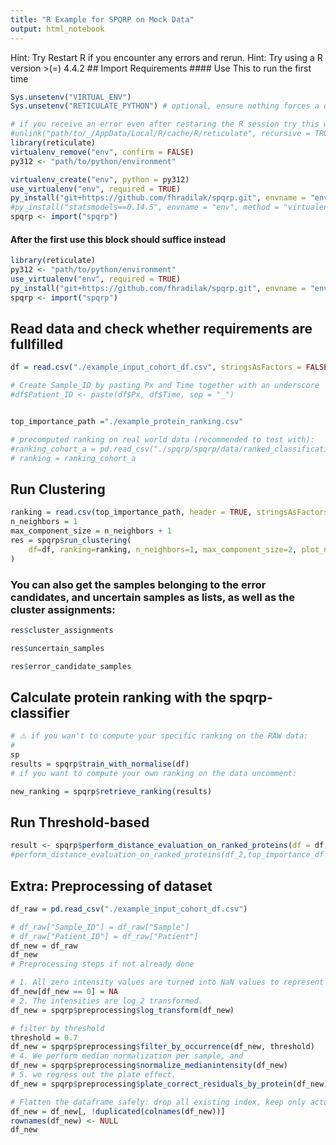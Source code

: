 ---
title: "R Example for SPQRP on Mock Data"
output: html_notebook
---
Hint: Try Restart R if you encounter any errors and rerun.
Hint: Try using a R version >(=) 4.4.2
## Import Requirements
#### Use This to run the first time
```{r}
Sys.unsetenv("VIRTUAL_ENV") 
Sys.unsetenv("RETICULATE_PYTHON") # optional, ensure nothing forces a different python 

# if you receive an error even after restaring the R session try this with the path to the R reticulate cache
#unlink("path/to/_/AppData/Local/R/cache/R/reticulate", recursive = TRUE, force = TRUE)
library(reticulate)
virtualenv_remove("env", confirm = FALSE) 
py312 <- "path/to/python/environment" 

virtualenv_create("env", python = py312)
use_virtualenv("env", required = TRUE)
py_install("git+https://github.com/fhradilak/spqrp.git", envname = "env", method = "virtualenv", pip = TRUE, upgrade = TRUE)
#py_install("statsmodels==0.14.5", envname = "env", method = "virtualenv", pip = TRUE)
spqrp <- import("spqrp")
```

#### After the first use this block should suffice instead
```{r}
library(reticulate)
py312 <- "path/to/python/environment" 
use_virtualenv("env", required = TRUE)
py_install("git+https://github.com/fhradilak/spqrp.git", envname = "env", method = "virtualenv", pip = TRUE, upgrade = TRUE)
spqrp <- import("spqrp")
```



## Read data and check whether requirements are fullfilled
```{r}
df = read.csv("./example_input_cohort_df.csv", stringsAsFactors = FALSE)

# Create Sample_ID by pasting Px and Time together with an underscore
#df$Patient_ID <- paste(df$Px, df$Time, sep = "_")


top_importance_path ="./example_protein_ranking.csv"

# precomputed ranking on real world data (recommended to test with):
#ranking_cohort_a = pd.read_csv("./spqrp/spqrp/data/ranked_classification_importance_cohort_a.csv")
# ranking = ranking_cohort_a

```


## Run Clustering
```{r}
ranking = read.csv(top_importance_path, header = TRUE, stringsAsFactors = FALSE)
n_neighbors = 1
max_component_size = n_neighbors + 1
res = spqrp$run_clustering(
    df=df, ranking=ranking, n_neighbors=1, max_component_size=2, plot_name = "Mock ranking on Mock data"
)

```

### You can also get the samples belonging to the **error candidates**, and **uncertain samples** as lists, as well as the cluster assignments:
```{r}
res$cluster_assignments
```

```{r}
res$uncertain_samples
```

```{r}
res$error_candidate_samples
```
## Calculate protein ranking with the spqrp-classifier
```{r}
# ⚠️ if you wan't to compute your specific ranking on the RAW data:
#
sp
results = spqrp$train_with_normalise(df)
# if you want to compute your own ranking on the data uncomment:

new_ranking = spqrp$retrieve_ranking(results)
```


## Run Threshold-based
```{r}
result <- spqrp$perform_distance_evaluation_on_ranked_proteins(df = df,top_importance_path=top_importance_path, metric = "manhattan", p=0.989, n=20L)
#perform_distance_evaluation_on_ranked_proteins(df_2,top_importance_df =ranking, metric="fractional", fractional_p=0.989,p=1.7, n = 3),
```










## Extra: Preprocessing of dataset

```{r}
df_raw = pd.read_csv("./example_input_cohort_df.csv")

# df_raw["Sample_ID"] = df_raw["Sample"]
# df_raw["Patient_ID"] = df_raw["Patient"]
df_new = df_raw
df_new
# Preprocessing steps if not already done

# 1. All zero intensity values are turned into NaN values to represent them explicitly as missing values.
df_new[df_new == 0] = NA
# 2. The intensities are log_2 transformed.
df_new = spqrp$preprocessing$log_transform(df_new)

# filter by threshold
threshold = 0.7
df_new = spqrp$preprocessing$filter_by_occurrence(df_new, threshold)
# 4. We perform median normalization per sample, and
df_new = spqrp$preprocessing$normalize_medianintensity(df_new)
# 5. we regress out the plate effect.
df_new = spqrp$preprocessing$plate_correct_residuals_by_protein(df_new)

# Flatten the dataframe safely: drop all existing index, keep only actual columns
df_new = df_new[, !duplicated(colnames(df_new))]
rownames(df_new) <- NULL
df_new
```









